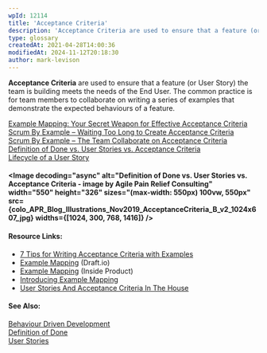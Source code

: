 ```yaml
---
wpId: 12114
title: 'Acceptance Criteria'
description: 'Acceptance Criteria are used to ensure that a feature (or User Story) the team is building meets the needs of the End User. The common practice is for team members to collaborate on writing a series of examples that demonstrate the expected behaviours of a feature. Example Mapping: Your Secret Weapon for Effective Acceptance Criteria ...'
type: glossary
createdAt: 2021-04-28T14:00:36
modifiedAt: 2024-11-12T20:18:30
author: mark-levison
---
```





**Acceptance Criteria** are used to ensure that a feature (or User Story) the team is building meets the needs of the End User. The common practice is for team members to collaborate on writing a series of examples that demonstrate the expected behaviours of a feature.

[Example Mapping: Your Secret Weapon for Effective Acceptance Criteria](/blog/example-mapping-your-secret-weapon-for-effective-acceptance-criteria.html)  
[Scrum By Example – Waiting Too Long to Create Acceptance Criteria](/blog/creating-acceptance-criteria-waiting-too-long.html)  
[Scrum By Example – The Team Collaborate on Acceptance Criteria](/blog/scrummaster-tales-team-collaborate-acceptance-criteria.html)  
[Definition of Done vs. User Stories vs. Acceptance Criteria](/blog/definition-of-done-user-stories-acceptance-criteria.html)  
[Lifecycle of a User Story](/blog/lifecycle-of-a-user-story.html)

#### <Image decoding="async" alt="Definition of Done vs. User Stories vs. Acceptance Criteria - image by Agile Pain Relief Consulting" width="550" height="326" sizes="(max-width: 550px) 100vw, 550px" src={colo_APR_Blog_Illustrations_Nov2019_AcceptanceCriteria_B_v2_1024x607_jpg} widths={[1024, 300, 768, 1416]} />

#### Resource Links:

*   [7 Tips for Writing Acceptance Criteria with Examples](https://agileforgrowth.com/blog/acceptance-criteria-checklist/)
*   [Example Mapping](https://draft.io/example/example-mapping) (Draft.io)
*   [Example Mapping](https://insideproduct.co/example-mapping/) (Inside Product)
*   [Introducing Example Mapping](https://cucumber.io/blog/bdd/example-mapping-introduction/)
*   [User Stories And Acceptance Criteria In The House](https://www.lostconsultants.com/2016/05/11/user-stories-acceptance-criteria-exercise/)

#### See Also:

[Behaviour Driven Development](/glossary/behaviour-driven-development)  
[Definition of Done](/glossary/definition-of-done)  
[User Stories](/glossary/user-story)